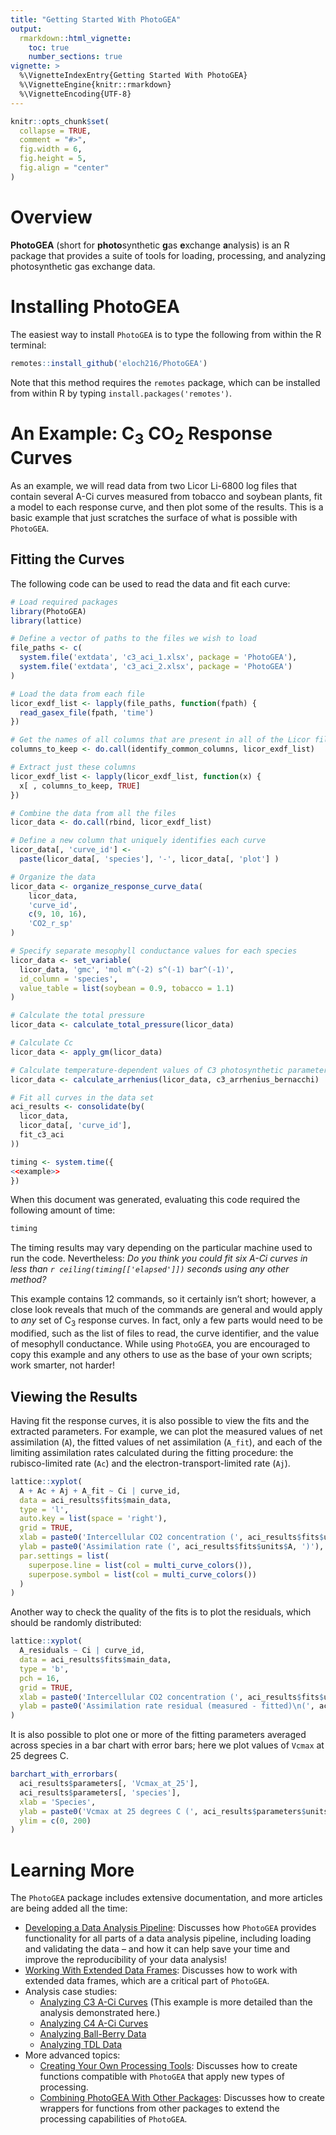 ```yaml
---
title: "Getting Started With PhotoGEA"
output:
  rmarkdown::html_vignette:
    toc: true
    number_sections: true
vignette: >
  %\VignetteIndexEntry{Getting Started With PhotoGEA}
  %\VignetteEngine{knitr::rmarkdown}
  %\VignetteEncoding{UTF-8}
---
```


```r
knitr::opts_chunk$set(
  collapse = TRUE,
  comment = "#>",
  fig.width = 6,
  fig.height = 5,
  fig.align = "center"
)
```

# Overview

**PhotoGEA** (short for **photo**synthetic **g**as **e**xchange **a**nalysis) is
an R package that provides a suite of tools for loading, processing, and
analyzing photosynthetic gas exchange data.

# Installing PhotoGEA

The easiest way to install `PhotoGEA` is to type the following from within the R
terminal:

```r
remotes::install_github('eloch216/PhotoGEA')
```

Note that this method requires the `remotes` package, which can be installed
from within R by typing `install.packages('remotes')`.

# An Example: C~3~ CO~2~ Response Curves

As an example, we will read data from two Licor Li-6800 log files that
contain several A-Ci curves measured from tobacco and soybean plants, fit a
model to each response curve, and then plot some of the results. This is a
basic example that just scratches the surface of what is possible with
`PhotoGEA`.

## Fitting the Curves

The following code can be used to read the data and fit each curve:

```r
# Load required packages
library(PhotoGEA)
library(lattice)

# Define a vector of paths to the files we wish to load
file_paths <- c(
  system.file('extdata', 'c3_aci_1.xlsx', package = 'PhotoGEA'),
  system.file('extdata', 'c3_aci_2.xlsx', package = 'PhotoGEA')
)

# Load the data from each file
licor_exdf_list <- lapply(file_paths, function(fpath) {
  read_gasex_file(fpath, 'time')
})

# Get the names of all columns that are present in all of the Licor files
columns_to_keep <- do.call(identify_common_columns, licor_exdf_list)

# Extract just these columns
licor_exdf_list <- lapply(licor_exdf_list, function(x) {
  x[ , columns_to_keep, TRUE]
})

# Combine the data from all the files
licor_data <- do.call(rbind, licor_exdf_list)

# Define a new column that uniquely identifies each curve
licor_data[, 'curve_id'] <-
  paste(licor_data[, 'species'], '-', licor_data[, 'plot'] )

# Organize the data
licor_data <- organize_response_curve_data(
    licor_data,
    'curve_id',
    c(9, 10, 16),
    'CO2_r_sp'
)

# Specify separate mesophyll conductance values for each species
licor_data <- set_variable(
  licor_data, 'gmc', 'mol m^(-2) s^(-1) bar^(-1)',
  id_column = 'species',
  value_table = list(soybean = 0.9, tobacco = 1.1)
)

# Calculate the total pressure
licor_data <- calculate_total_pressure(licor_data)

# Calculate Cc
licor_data <- apply_gm(licor_data)

# Calculate temperature-dependent values of C3 photosynthetic parameters
licor_data <- calculate_arrhenius(licor_data, c3_arrhenius_bernacchi)

# Fit all curves in the data set
aci_results <- consolidate(by(
  licor_data,
  licor_data[, 'curve_id'],
  fit_c3_aci
))
```

```r
timing <- system.time({
<<example>>
})
```

When this document was generated, evaluating this code required the following
amount of time:

```r
timing
```

The timing results may vary depending on the particular machine used to run the
code. Nevertheless: _Do you think you could fit six A-Ci curves in less than
`r ceiling(timing[['elapsed']])` seconds using any other method?_

This example contains 12 commands, so it certainly isn't short; however, a close
look reveals that much of the commands are general and would apply to _any_ set
of C~3~ response curves. In fact, only a few parts would need to be modified,
such as the list of files to read, the curve identifier, and the value of
mesophyll conductance. While using `PhotoGEA`, you are encouraged to copy this
example and any others to use as the base of your own scripts; work smarter, not
harder!

## Viewing the Results

Having fit the response curves, it is also possible to view the fits and the
extracted parameters. For example, we can plot the measured values of net
assimilation (`A`), the fitted values of net assimilation (`A_fit`), and each of
the limiting assimilation rates calculated during the fitting procedure: the
rubisco-limited rate (`Ac`) and the electron-transport-limited rate (`Aj`).

```r
lattice::xyplot(
  A + Ac + Aj + A_fit ~ Ci | curve_id,
  data = aci_results$fits$main_data,
  type = 'l',
  auto.key = list(space = 'right'),
  grid = TRUE,
  xlab = paste0('Intercellular CO2 concentration (', aci_results$fits$units$Ci, ')'),
  ylab = paste0('Assimilation rate (', aci_results$fits$units$A, ')'),
  par.settings = list(
    superpose.line = list(col = multi_curve_colors()),
    superpose.symbol = list(col = multi_curve_colors())
  )
)
```

Another way to check the quality of the fits is to plot the residuals, which
should be randomly distributed:

```r
lattice::xyplot(
  A_residuals ~ Ci | curve_id,
  data = aci_results$fits$main_data,
  type = 'b',
  pch = 16,
  grid = TRUE,
  xlab = paste0('Intercellular CO2 concentration (', aci_results$fits$units$Ci, ')'),
  ylab = paste0('Assimilation rate residual (measured - fitted)\n(', aci_results$fits$units$A, ')'),
)
```

It is also possible to plot one or more of the fitting parameters averaged
across species in a bar chart with error bars; here we plot values of `Vcmax` at
25 degrees C.

```r
barchart_with_errorbars(
  aci_results$parameters[, 'Vcmax_at_25'],
  aci_results$parameters[, 'species'],
  xlab = 'Species',
  ylab = paste0('Vcmax at 25 degrees C (', aci_results$parameters$units$Vcmax_at_25, ')'),
  ylim = c(0, 200)
)
```

# Learning More

The `PhotoGEA` package includes extensive documentation, and more articles are
being added all the time:

- [Developing a Data Analysis Pipeline](developing_a_data_analysis_pipeline.html):
  Discusses how `PhotoGEA` provides functionality for all parts of a data
  analysis pipeline, including loading and validating the data -- and how it can
  help save your time and improve the reproducibility of your data analysis!
- [Working With Extended Data Frames](working_with_extended_data_frames.html):
  Discusses how to work with extended data frames, which are a critical part of
  `PhotoGEA`.
- Analysis case studies:
  - [Analyzing C3 A-Ci Curves](analyzing_c3_aci_curves.html) (This example is
    more detailed than the analysis demonstrated here.)
  - [Analyzing C4 A-Ci Curves](analyzing_c4_aci_curves.html)
  - [Analyzing Ball-Berry Data](analyzing_ball_berry_data.html)
  - [Analyzing TDL Data](analyzing_tdl_data.html)
- More advanced topics:
  - [Creating Your Own Processing Tools](creating_your_own_processing_tools.html):
    Discusses how to create functions compatible with `PhotoGEA` that apply new
    types of processing.
  - [Combining PhotoGEA With Other Packages](combining_with_other_packages.html):
    Discusses how to create wrappers for functions from other packages to extend
    the processing capabilities of `PhotoGEA`.
